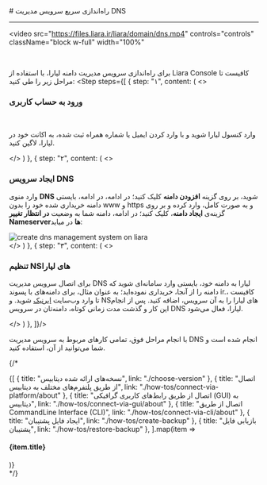 

<Layout>
<Head>
<title>مستندات راه‌اندازی سریع DNS - لیارا</title>
</Head>
# راه‌اندازی سریع سرویس مدیریت DNS
<hr className="mb-2" />

<video
src="https://files.liara.ir/liara/domain/dns.mp4"
controls="controls"
className="block w-full"
width="100%"
></video>
<br />

  برای راه‌اندازی سرویس مدیریت دامنه لیارا، با استفاده از <Link className="text-[#2196f3] " href="/references/user-panel/about">Liara Console</Link> کافیست تا مراحل زیر را طی کنید:
  <Step  steps={[
{
  step: "۱",
  content: (
  <>
    <h3>ورود به حساب کاربری</h3>   
    <p>وارد <Link className="text-[#2196f3] " href="https://console.liara.ir">کنسول لیارا</Link> شوید و با وارد کردن ایمیل یا شماره همراه ثبت شده، به اکانت خود در لیارا، لاگین کنید.</p>
  </>
  )
  },
  {
  step: "۲",
  content: (
  <>
    <h3>ایجاد سرویس DNS</h3>
    <p>
      وارد منوی <b>DNS</b> شوید، بر روی گزینه <b>افزودن دامنه</b> کلیک کنید؛ در ادامه، 
      در ادامه، بایستی دامنه خریداری شده خود را بدون www و https و به صورت کامل، وارد کرده و بر روی گزینه‌ی <b>ایجاد دامنه</b>، کلیک کنید؛ در 
      ادامه، دامنه شما به وضعیت <b>در انتظار تغییر Nameserverها</b> در میاید:
    </p>
    <div className="h-3" />
    <img src="https://files.liara.ir/liara/docs/add-domain-to-dns-management-system.gif" alt="create dns management system on liara" />
    <div className="h-3" />
  </>
  )
  },
  {
  step: "۳",
  content: (
  <>
    <h3>تنظیم NSهای لیارا</h3>
    <p>
      برای اتصال سرویس مدیریت DNS لیارا به دامنه خود، بایستی وارد سامانه‌ای شوید که دامنه را از آنجا، خریداری نموده‌اید؛ به عنوان مثال، 
      برای دامنه‌های با پسوند <Important>ir.</Important>، کافیست تا وارد وب‌سایت <a href="https://nic.ir" className="text-[#2196f3] ">ایرنیک</a> شوید. و NSهای لیارا را به آن سرویس، اضافه کنید. پس از انجام این کار و گذشت مدت زمانی کوتاه، دامنه‌تان در سرویس DNS لیارا، فعال می‌شود.
    </p>
  </>
  )
  },
]}/>
<div className="h-5" />
با انجام مراحل فوق، تمامی کارهای مربوط به سرویس مدیریت DNS انجام شده است و شما می‌توانید از آن، استفاده کنید.

{/* 
<Section id="see-also" title="همچنین بخوانید:" />

<div className='h-2' />
<div className="grid md:grid-cols-2 gap-4">
            {[
      {
        title: "نسخه‌های ارائه شده دیتابیس",
        link: "./choose-version"
      },
      {
        title: "اتصال از طریق پلتفرم‌های مختلف به دیتابیس",
        link: "./how-tos/connect-via-platform/about"
      },
      {
        title: "اتصال از طریق رابط‌های کاربری گرافیکی (GUI) به دیتابیس",
        link: "./how-tos/connect-via-gui/about"
      },
      {
        title: "اتصال از طریق CommandLine Interface (CLI)",
        link: "./how-tos/connect-via-cli/about"
      },
      {
        title: "ایجاد فایل پشتیبان",
        link: "./how-tos/create-backup"
      },
      {
        title: "بازیابی فایل پشتیبان",
        link: "./how-tos/restore-backup"
      },
  ].map(item =>
    <Link href={item.link}>
    <Card className="flex cursor-pointer w-full items-center justify-between">
        <div className="flex items-center gap-3">
        <h4>
            {item.title}
        </h4>
        </div>
        <GoArrowLeft className="ml-1" />
    </Card>
    </Link>
            )}
</div> */}

</Layout>